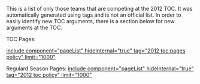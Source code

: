 This is a list of only those teams that are competing at the 2012 TOC. It was automatically generated using tags and is not an official list. In order to easily identify new TOC arguments, there is a section below for new arguments at the TOC.

TOC Pages:

[[include component="pageList" hideInternal="true" tag="2012 toc pages policy" limit="1000"]]

Regulard Season Pages:
[[include component="pageList" hideInternal="true" tag="2012 toc policy" limit="1000"]]